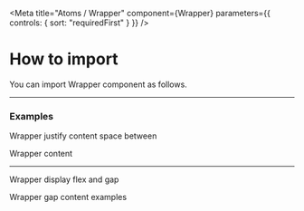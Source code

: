 
<Meta
  title="Atoms / Wrapper"
  component={Wrapper}
  parameters={{ controls: { sort: "requiredFirst" } }}
/>

# **How to import**

You can import Wrapper component as follows.

<Source code='import { Wrapper } from "qubit-ui";' language="jsx" />

---

### Examples 

Wrapper justify content space between

<Canvas>
  <Story name="Wrapper between">
    <Wrapper justify="between">
        <span>Wrapper</span>
        <span>content</span>
    </Wrapper>
  </Story>
</Canvas>

---

Wrapper display flex and gap

<Canvas>
  <Story name="Wrapper gap">
    <Wrapper flex gap="2">
        <span>Wrapper</span>
        <span>gap</span>
        <span>content</span>
        <span>examples</span>
    </Wrapper>
  </Story>
</Canvas>

